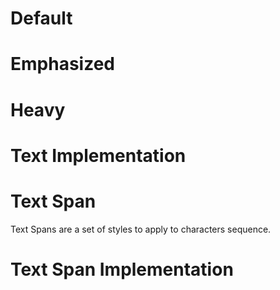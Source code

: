 

<div style={{padding: '1rem 3.75rem 3.75rem', backgroundColor: '#f1f2f8'}}>

# Default

<AndroidComponentScreenshots 
  lightMode="../../../../../backpack-android/docs/Text/screenshots/default.png" 
  darkMode="../../../../../backpack-android/docs/Text/screenshots/default_dm.png" 
  altText="Android default text" />

# Emphasized

<AndroidComponentScreenshots 
  lightMode="../../../../../backpack-android/docs/Text/screenshots/emphasized.png" 
  darkMode="../../../../../backpack-android/docs/Text/screenshots/emphasized_dm.png" 
  altText="Android emphasized text" />

# Heavy

<AndroidComponentScreenshots 
  lightMode="../../../../../backpack-android/docs/Text/screenshots/heavy.png" 
  darkMode="../../../../../backpack-android/docs/Text/screenshots/heavy_dm.png" 
  altText="Android heavy text" />

# Text Implementation

<Readme readme={textReadme} />

# Text Span

Text Spans are a set of styles to apply to characters sequence.

<AndroidComponentScreenshots 
  lightMode="../../../../../backpack-android/docs/TextSpans/screenshots/default.png" 
  darkMode="../../../../../backpack-android/docs/TextSpans/screenshots/default_dm.png" 
  altText="Android text spans" />

# Text Span Implementation

<Readme readme={textSpanReadme} />

</div>
